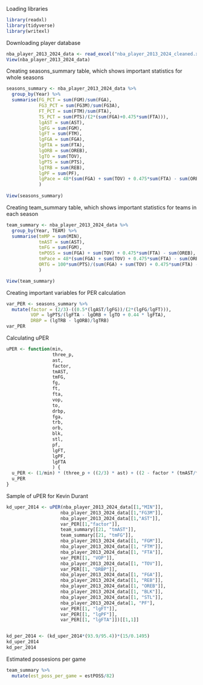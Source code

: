 
Loading libraries
```r
library(readxl)
library(tidyverse)
library(writexl)
```

Downloading player database
```r
nba_player_2013_2024_data <- read_excel("nba_player_2013_2024_cleaned.xlsx")
View(nba_player_2013_2024_data)
```

Creating seasons_summary table, which shows important statistics for whole seasons
```r
seasons_summary <- nba_player_2013_2024_data %>%
  group_by(Year) %>%
  summarise(FG_PCT = sum(FGM)/sum(FGA),
            FG3_PCT = sum(FG3M)/sum(FG3A),
            FT_PCT = sum(FTM)/sum(FTA),
            TS_PCT = sum(PTS)/(2*(sum(FGA)+0.475*sum(FTA))),
            lgAST = sum(AST),
            lgFG = sum(FGM),
            lgFT = sum(FTM),
            lgFGA = sum(FGA),
            lgFTA = sum(FTA),
            lgORB = sum(OREB),
            lgTO = sum(TOV),
            lgPTS = sum(PTS),
            lgTRB = sum(REB),
            lgPF = sum(PF),
            lgPace = 48*(sum(FGA) + sum(TOV) + 0.475*sum(FTA) - sum(OREB))/sum(MIN)
            )
  
View(seasons_summary)
```

Creating team_summary table, which shows important statistics for teams in each season
```r
team_summary <- nba_player_2013_2024_data %>%
  group_by(Year, TEAM) %>%
  summarise(tmMP = sum(MIN),
            tmAST = sum(AST),
            tmFG = sum(FGM),
            tmPOSS = sum(FGA) + sum(TOV) + 0.475*sum(FTA) - sum(OREB),
            tmPace = 48*(sum(FGA) + sum(TOV) + 0.475*sum(FTA) - sum(OREB))/sum(MIN),
            ORTG = 100*sum(PTS)/(sum(FGA) + sum(TOV) + 0.475*sum(FTA) - sum(OREB))
            )

View(team_summary)
```

Creating important variables for PER calculation
```r
var_PER <- seasons_summary %>%
  mutate(factor = (2/3)-((0.5*(lgAST/lgFG))/(2*(lgFG/lgFT))),
         VOP = lgPTS/(lgFTA - lgORB + lgTO + 0.44 * lgFTA),
         DRBP = (lgTRB - lgORB)/lgTRB)
var_PER
```

Calculating uPER
```r
uPER <- function(min, 
                 three_p, 
                 ast, 
                 factor, 
                 tmAST, 
                 tmFG, 
                 fg, 
                 ft,
                 fta,
                 vop,
                 to,
                 drbp,
                 fga,
                 trb,
                 orb,
                 blk,
                 stl,
                 pf,
                 lgFT,
                 lgPF,
                 lgFTA
                 ) {
  u_PER <- (1/min) * (three_p + ((2/3) * ast) + ((2 - factor * (tmAST/tmFG)) * fg) + (0.5 * ft * (2 - (1/3) * (tmAST/tmFG))) - (vop * to) - (vop * drbp * (fga - fg)) - (vop * 0.44 * (0.44 + (0.56 * drbp)) * (fta - ft)) + (vop * (1 - drbp) * (trb - orb)) + (vop * drbp * orb) + (vop * stl) + (vop * drbp * blk) - (pf * ((lgFT/lgPF) - 0.44 * (lgFTA/lgPF) * vop)))
  u_PER
}
```

Sample of uPER for Kevin Durant
```r
kd_uper_2014 <- uPER(nba_player_2013_2024_data[[1,"MIN"]],
                    nba_player_2013_2024_data[[1,"FG3M"]],
                    nba_player_2013_2024_data[[1,"AST"]],
                    var_PER[[1,"factor"]],
                    team_summary[[21, "tmAST"]],
                    team_summary[[21, "tmFG"]],
                    nba_player_2013_2024_data[[1, "FGM"]],
                    nba_player_2013_2024_data[[1, "FTM"]],
                    nba_player_2013_2024_data[[1, "FTA"]],
                    var_PER[[1, "VOP"]],
                    nba_player_2013_2024_data[[1, "TOV"]],
                    var_PER[[1, "DRBP"]],
                    nba_player_2013_2024_data[[1, "FGA"]],
                    nba_player_2013_2024_data[[1, "REB"]],
                    nba_player_2013_2024_data[[1, "OREB"]],
                    nba_player_2013_2024_data[[1, "BLK"]],
                    nba_player_2013_2024_data[[1, "STL"]],
                    nba_player_2013_2024_data[1, "PF"],
                    var_PER[[1, "lgFT"]],
                    var_PER[[1, "lgPF"]],
                    var_PER[[1, "lgFTA"]])[[1,1]]


kd_per_2014 <- (kd_uper_2014*(93.9/95.4))*(15/0.1495)
kd_uper_2014
kd_per_2014
```

Estimated possesions per game
```r
team_summary %>%
  mutate(est_poss_per_game = estPOSS/82)
```



